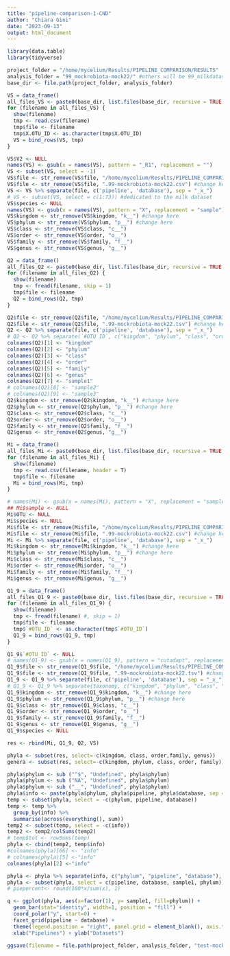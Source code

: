 ```yaml
---
title: "pipeline-comparison-1-CND"
author: "Chiara Gini"
date: "2023-09-13"
output: html_document
---
```


```r
library(data.table)
library(tidyverse)
```


```r
project_folder = "/home/mycelium/Results/PIPELINE_COMPARISON/RESULTS"
analysis_folder = "99_mockrobiota-mock22/" #others will be 99_milkdataset & 99_mockrobiota
base_dir <- file.path(project_folder, analysis_folder)
```


```r
VS = data_frame()
all_files_VS <- paste0(base_dir, list.files(base_dir, recursive = TRUE, pattern = "Vsearch"))
for (filename in all_files_VS) {
  show(filename)
  tmp <- read.csv(filename)
  tmp$file <- filename
  tmp$X.OTU_ID <- as.character(tmp$X.OTU_ID)
  VS = bind_rows(VS, tmp)
}

VS$V2 <- NULL 
names(VS) <- gsub(x = names(VS), pattern = "_R1", replacement = "")
VS <- subset(VS, select = -1)
VS$file <- str_remove(VS$file, "/home/mycelium/Results/PIPELINE_COMPARISON/RESULTS/99_mockrobiota-mock22/otu_table_") #change here
VS$file <- str_remove(VS$file, ".99-mockrobiota-mock22.csv") #change here
VS <- VS %>% separate(file, c('pipeline', 'database'), sep = "_x_")
# VS <- subset(VS, select = c(1:73)) #dedicated to the milk dataset
VS$species <- NULL
names(VS) <- gsub(x = names(VS), pattern = "X", replacement = "sample")
VS$kingdom <- str_remove(VS$kingdom, "k__") #change here
VS$phylum <- str_remove(VS$phylum, "p__") #change here
VS$class <- str_remove(VS$class, "c__")
VS$order <- str_remove(VS$order, "o__")
VS$family <- str_remove(VS$family, "f__")
VS$genus <- str_remove(VS$genus, "g__")
```


```r
Q2 = data_frame()
all_files_Q2 <- paste0(base_dir, list.files(base_dir, recursive = TRUE, pattern = "Qiime2"))
for (filename in all_files_Q2) {
  show(filename)
  tmp <- fread(filename, skip = 1)
  tmp$file <- filename
  Q2 = bind_rows(Q2, tmp)
}

Q2$file <- str_remove(Q2$file, "/home/mycelium/Results/PIPELINE_COMPARISON/RESULTS/99_mockrobiota-mock22/feature-table-") #change here
Q2$file <- str_remove(Q2$file, ".99-mockrobiota-mock22.tsv") #change here
Q2 <- Q2 %>% separate(file, c('pipeline', 'database'), sep = "_x_")
# Q2 <- Q2 %>% separate(`#OTU ID`, c("kingdom", "phylum", "class", "order", "family", "genus"), sep = ";")
colnames(Q2)[1] <- "kingdom"
colnames(Q2)[2] <- "phylum"
colnames(Q2)[3] <- "class"
colnames(Q2)[4] <- "order"
colnames(Q2)[5] <- "family"
colnames(Q2)[6] <- "genus" 
colnames(Q2)[7] <- "sample1"
# colnames(Q2)[8] <- "sample2"
# colnames(Q2)[9] <- "sample3" 
Q2$kingdom <- str_remove(Q2$kingdom, "k__") #change here
Q2$phylum <- str_remove(Q2$phylum, "p__") #change here
Q2$class <- str_remove(Q2$class, "c__")
Q2$order <- str_remove(Q2$order, "o__")
Q2$family <- str_remove(Q2$family, "f__")
Q2$genus <- str_remove(Q2$genus, "g__")
```


```r
Mi = data_frame()
all_files_Mi <- paste0(base_dir, list.files(base_dir, recursive = TRUE, pattern = "Micca"))
for (filename in all_files_Mi) {
  show(filename)
  tmp <- read.csv(filename, header = T)
  tmp$file <- filename
  Mi = bind_rows(Mi, tmp)
}

# names(Mi) <- gsub(x = names(Mi), pattern = "X", replacement = "sample")
## Mi$sample <- NULL
Mi$OTU <- NULL
Mi$species <- NULL
Mi$file <- str_remove(Mi$file, "/home/mycelium/Results/PIPELINE_COMPARISON/RESULTS/99_mockrobiota-mock22/taxonomy_") #change here
Mi$file <- str_remove(Mi$file, ".99-mockrobiota-mock22.csv") #change here
Mi <- Mi %>% separate(file, c('pipeline', 'database'), sep = "_x_")
Mi$kingdom <- str_remove(Mi$kingdom, "k__") #change here
Mi$phylum <- str_remove(Mi$phylum, "p__") #change here
Mi$class <- str_remove(Mi$class, "c__")
Mi$order <- str_remove(Mi$order, "o__")
Mi$family <- str_remove(Mi$family, "f__")
Mi$genus <- str_remove(Mi$genus, "g__")
```


```r
Q1_9 = data_frame()
all_files_Q1_9 <- paste0(base_dir, list.files(base_dir, recursive = TRUE, pattern = "Qiime1.9"))
for (filename in all_files_Q1_9) {
  show(filename)
  tmp <- fread(filename) #, skip = 1)
  tmp$file <- filename
  tmp$`#OTU_ID` <- as.character(tmp$`#OTU_ID`)
  Q1_9 = bind_rows(Q1_9, tmp)
}

Q1_9$`#OTU_ID` <- NULL
# names(Q1_9) <- gsub(x = names(Q1_9), pattern = "cutadapt", replacement = "")
Q1_9$file <- str_remove(Q1_9$file, "/home/mycelium/Results/PIPELINE_COMPARISON/RESULTS/99_mockrobiota-mock22/otu_table_") #filtered_") if milkdataset, else change 
Q1_9$file <- str_remove(Q1_9$file, ".99-mockrobiota-mock22.tsv") #change here
Q1_9 <- Q1_9 %>% separate(file, c('pipeline', 'database'), sep = "_x_")
# Q1_9 <- Q1_9 %>% separate(taxonomy, c("kingdom", "phylum", "class", "order", "family", "genus"), sep = ";")
Q1_9$kingdom <- str_remove(Q1_9$kingdom, "k__") #change here
Q1_9$phylum <- str_remove(Q1_9$phylum, "p__") #change here
Q1_9$class <- str_remove(Q1_9$class, "c__")
Q1_9$order <- str_remove(Q1_9$order, "o__")
Q1_9$family <- str_remove(Q1_9$family, "f__")
Q1_9$genus <- str_remove(Q1_9$genus, "g__")
Q1_9$species <- NULL
```

```r
res <- rbind(Mi, Q1_9, Q2, VS)

phyla <- subset(res, select=-c(kingdom, class, order,family, genus))
genera <- subset(res, select=-c(kingdom, phylum, class, order, family))
```

```r
phyla$phylum <- sub ("^$", "Undefined", phyla$phylum)
phyla$phylum <- sub ("NA", "Undefined", phyla$phylum)
phyla$phylum <- sub ("__", "Undefined", phyla$phylum)
phyla$info <- paste(phyla$phylum, phyla$pipeline, phyla$database, sep = ";")
temp <- subset(phyla, select = -c(phylum, pipeline, database))
temp <- temp %>%
  group_by(info) %>%
  summarise(across(everything(), sum))
temp2 <- subset(temp, select = -c(info))
temp2 <- temp2/colSums(temp2)
# temp$tot <- rowSums(temp)
phyla <- cbind(temp2, temp$info)
#colnames(phyla)[66] <- "info" 
# colnames(phyla)[5] <-"info"
colnames(phyla)[2] <-"info"

phyla <- phyla %>% separate(info, c("phylum", "pipeline", "database"), sep = ";")
phyla <- subset(phyla, select = c(pipeline, database, sample1, phylum)) #sample 1 è tot in tutte le piepline tranne mock 22
# piepercent<- round(100*x/sum(x), 1)
```

```r
q <- ggplot(phyla, aes(x=factor(1), y= sample1, fill=phylum)) +
  geom_bar(stat="identity", width=1, position = "fill") +
  coord_polar("y", start=0) +
  facet_grid(pipeline ~ database) +
  theme(legend.position = "right", panel.grid = element_blank(), axis.text = element_blank()) +
  xlab("Pipelines") + ylab("Datasets")
  
ggsave(filename = file.path(project_folder, analysis_folder, "test-mockrobiota-mock22.png"), plot = q, device = "png", width = 25, height = 10)
```
